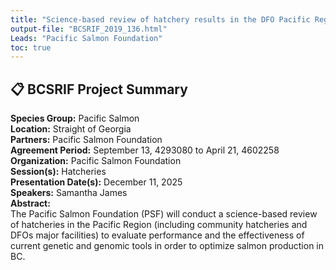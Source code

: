 ```yaml
---
title: "Science-based review of hatchery results in the DFO Pacific Region"
output-file: "BCSRIF_2019_136.html"
Leads: "Pacific Salmon Foundation"
toc: true
---
```


## 📋 BCSRIF Project Summary

**Species Group:** Pacific Salmon  
**Location:** Straight of Georgia  
**Partners:** Pacific Salmon Foundation  
**Agreement Period:** September 13, 4293080 to April 21, 4602258  
**Organization:** Pacific Salmon Foundation  
**Session(s):** Hatcheries  
**Presentation Date(s):** December 11, 2025  
**Speakers:** Samantha James  
**Abstract:**  
The Pacific Salmon Foundation (PSF) will conduct a science-based review of hatcheries in the Pacific Region (including community hatcheries and DFOs major facilities) to evaluate performance and the effectiveness of current genetic and genomic tools in order to optimize salmon production in BC.   

